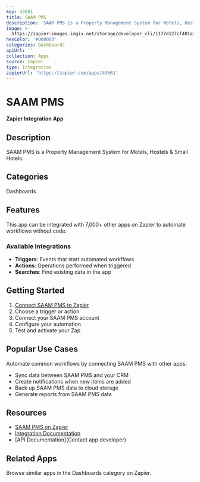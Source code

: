 ```yaml
---
key: 43661
title: SAAM PMS
description: 'SAAM PMS is a Property Management System for Motels, Hostels & Small Hotels.'
image: >-
  https://zapier-images.imgix.net/storage/developer_cli/1177d127cf401e3f6fbc2a0c66ae56c2.png?auto=format%2Ccompress&ixlib=python-3.0.0&q=50
hexColor: '#000000'
categories: Dashboards
apiUrl: ''
collection: Apps
source: zapier
type: Integration
zapierUrl: 'https://zapier.com/apps/43661'
---
```

# SAAM PMS

**Zapier Integration App**

## Description

SAAM PMS is a Property Management System for Motels, Hostels & Small Hotels.

## Categories

Dashboards

## Features

This app can be integrated with 7,000+ other apps on Zapier to automate workflows without code.

### Available Integrations

- **Triggers**: Events that start automated workflows
- **Actions**: Operations performed when triggered
- **Searches**: Find existing data in the app

## Getting Started

1. [Connect SAAM PMS to Zapier](https://zapier.com/apps/43661)
2. Choose a trigger or action
3. Connect your SAAM PMS account
4. Configure your automation
5. Test and activate your Zap

## Popular Use Cases

Automate common workflows by connecting SAAM PMS with other apps:

- Sync data between SAAM PMS and your CRM
- Create notifications when new items are added
- Back up SAAM PMS data to cloud storage
- Generate reports from SAAM PMS data

## Resources

- [SAAM PMS on Zapier](https://zapier.com/apps/43661)
- [Integration Documentation](https://zapier.com/apps/43661/integrations)
- [API Documentation](Contact app developer)

## Related Apps

Browse similar apps in the Dashboards category on Zapier.
